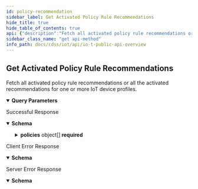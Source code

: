 ```yaml
---
id: policy-recommendation
sidebar_label: Get Activated Policy Rule Recommendations
hide_title: true
hide_table_of_contents: true
api: {"description":"Fetch all activated policy rule recommendations or all the activated recommendations for one or more IoT device profiles.","operationId":"policy-recommendation","security":[{"X-Key-Id":[],"X-Access-Key":[]}],"tags":["IoT Public API"],"parameters":[{"name":"customerid","description":"The customer ID to which the API call is directed","in":"query","required":true,"schema":{"type":"string"}},{"name":"profile","description":"A profile filters policy rule recommendations by one or more source profile names. The following value is a string with profile names separated by commas; for example: **profile=Palo Alto Networks Device,iPhone,Polycom IP Phone**. All profiles must be IoT profiles. Without a profile filter, the request returns all active policy rule recommendations.","in":"query","required":false,"schema":{"type":"string","example":"Palo Alto Networks Device,iPhone,Polycom IP Phone"},"example":"Palo Alto Networks Device,iPhone,Polycom IP Phone"},{"name":"pagelength","description":"The number of items in one response; that is, in one page. The default page length for policy rule recommendations is 1000 and the maximum is 1000. Setting a shorter length improves response times.","in":"query","schema":{"type":"integer","default":10000,"example":200},"example":200},{"name":"offset","description":"In addition to the pagelength parameter, offset gets items on subsequent pages. For example, if the page length of your first request is 100, you get the first 100 policy rule recommendations. To get the next 100, add offset=100 to your second request. This skips the first 100 recommendations and gets the next 100 starting from 101.","in":"query","schema":{"type":"integer","default":0,"example":100},"example":100}],"responses":{"200":{"description":"Successful Response","content":{"application/json":{"schema":{"type":"object","required":["ver","api","total","policies"],"properties":{"ver":{"type":"string","description":"The API version"},"api":{"type":"string","description":"The API path"},"total":{"type":"integer","description":"The total number of activated recommended policy rules for which information was returned"},"policies":{"type":"array","description":"An array of activated policy rule recommendations","items":{"type":"object","properties":{"id":{"type":"string","description":"Unique identifier composed of alphanumeric characters for the policy rule"},"policySetName":{"type":"string","description":"Name of the user-defined policy set to which the policy rule"},"geo":{"type":"string","description":"Location of the destination in the policy rule: **intranet** (internal) or **internet** (external)","enum":["intranet","internet"]},"action":{"type":"string","default":"allow","description":"Action the firewall takes when applying the policy rule, which is always **allow**"},"lastActivityTime":{"type":"string","description":"UTC timestamp for the last detected network activity corresponding to the elements in this policy rule"},"sourceProfiles":{"type":"array","default":[],"description":"Device profile assigned to devices initiating traffic to which the policy rule applies. Note: Although this is an array, there can only be a single source profile."},"sourceIpList":{"type":"array","default":[],"description":"List of source IP addresses to which the policy rule applies. Note: This is included in anticipation of future functionality and is currently always empty."},"sourceZones":{"type":"array","default":[],"description":"List of source zones to which the policy rule applies"},"apps":{"type":"array","default":[],"description":"Applications to which the policy rule applies, such as **youtube-base**"},"destinationZones":{"type":"array","default":[],"description":"List of destination zones to which the policy rule applies"},"destinationProfiles":{"type":"array","default":[],"description":"Device profile of the destination in the policy rule. A destination device profile is used when the source and destination are in the same intranet and IoT Security is monitoring them both and has assigned a profile to the destination."},"destinationFqdnList":{"type":"array","default":[],"description":"List of destination FQDNs to which the policy rule applies. Note: When a destination is external, IoT Security displays its IP address in **destinationFqdnList**. When it’s internal, IoT Security displays it in **destinationIpList**."},"destinationIpList":{"type":"array","default":[],"description":"List of destination IP addresses to which the policy rule applies. Note: When a destination is internal, IoT Security displays its IP address in **destinationIpList**. When it’s external, IoT Security displays it in **destinationFqdnList**."},"destinationUrlCategories":{"type":"array","default":[],"description":"List of categories to which the policy rule applies, Some examples: games, entertainment, and health-and medicine"},"services":{"type":"array","default":[],"description":"List of non-standard service port numbers for an application o the user-defined values **service-http** and **service-https**. Note: Whe IoT Security identifies an application that's using non-standard UDP or TCP port numbers, it displays the application name in \"apps\" and the non-standard port numbers in \"services\". When an application is using standard ports, IoT Security displays th application name and leaves \"services\" empty. If a user manuall applied one of the predefined services servicehttp or service https to an application, then the predefined service name appear in \"services\"."},"tags":{"type":"array","default":["IoTSecurityRecommended"],"description":"System-defined tag **IoTSecurityRecommended** and any user-defined tags applied to the policy rule"},"securityProfiles":{"type":"array","default":[],"description":"List of Security profiles for antivirus, vulnerability protection, anti-spyware, and so on in the policy rule"},"firewallList":{"type":"array","description":"List of firewalls that enforce the policy rule"},"deviceGroups":{"type":"array","description":"(Panorama) List of device groups containing firewalls that enforce the policy rule"}}}}}},"examples":{"PolicyRecommendationResponse":{"value":{"ver":"v4.0","api":"/policy/recommendation","total":10,"policies":[{"id":"0ca5fe320d6d631c40259be8861d764a","geo":"intranet","action":"allow","lastActivityTime":"2021-09-21T21:53:42.754Z","sourceProfiles":["APC(Schneider Electric) Smart PowerSupply"],"sourceIpList":[],"sourceZones":[],"apps":["dhcp"],"destinationZones":[],"destinationProfiles":["Windows"],"destinationFqdnList":[],"destinationIpList":["162.12.232.81","162.12.232.80"],"destinationUrlCategories":[],"services":["udp/67","tcp/67","service-http","service-https"],"tags":["IoTSecurityRecommended","test-tag"],"securityProfiles":[{"type":"virus","name":"default"},{"type":"vulnerability","name":"default"},{"type":"spyware","name":"default"},{"type":"url-filtering","name":"default"},{"type":"file-blocking","name":"basic file blocking"},{"type":"wildfire-analysis","name":"default"}]},{"id":"1ca5fe320d6d631c40259be8861d764a","geo":"internet","action":"allow","lastActivityTime":"2021-08-27T01:14:18.818Z","sourceProfiles":["Polycom IP Phone"],"sourceIpList":[],"sourceZones":[],"apps":["rtp-base"],"destinationZones":[],"destinationProfiles":[],"destinationFqdnList":["162.12.232.81"],"destinationIpList":[],"destinationUrlCategories":[],"services":["udp/47390","udp/32576","udp/35204","service-http","service-https"],"tags":["IoTSecurityRecommended"],"securityProfiles":[{"type":"virus","name":"default"},{"type":"vulnerability","name":"default"},{"type":"spyware","name":"default"},{"type":"url-filtering","name":"default"},{"type":"file-blocking","name":"basic file blocking"},{"type":"wildfire-analysis","name":"default"}]}]}}}}}},"4XX":{"description":"Client Error Response","content":{"application/json":{"schema":{"type":"object","properties":{"code":{"type":"string","description":"STATUS_CODE"},"msg":{"type":"string","description":"GENERAL_MESSAGE"}}},"examples":{"Bad Request":{"value":{"code":400,"msg":"Bad Request. This occurs when an HTTP request contains an invalid query string."}},"Forbidden access":{"value":{"code":403,"msg":"Forbidden access. Either the provided API key is invalid or it does not have the required RBAC permissions to run this API."}},"Too many requests":{"value":{"code":429,"msg":"Too many requests. The number of requests for device details for a single device exceeded the rate limit of 180 queries per minute per tenant."}}}}}},"5XX":{"description":"Server Error Response","content":{"application/json":{"schema":{"type":"object","properties":{"code":{"type":"string","description":"STATUS_CODE"},"msg":{"type":"string","description":"GENERAL_MESSAGE"}}},"examples":{"PolicyRecommendationResponse":{"value":{"code":500,"msg":"Internal server error. A unified status for API communication type errors."}}}}}}},"method":"get","path":"/pub/v4.0/policy/recommendation","servers":[{"url":"https://{customer-name}.iot.paloaltonetworks.com"}],"securitySchemes":{"X-Key-Id":{"description":"Your API header requires X-Key-Id for authentication.","type":"apiKey","in":"header","name":"X-Key-Id"},"X-Access-Key":{"description":"Your API header requires X-Key-Key for authentication.","type":"apiKey","in":"header","name":"X-Access-Key"}},"info":{"description":"Please refer [IoT Public API Authentication](iot-public-api-headers) to know how to get API Key\n","title":"IoT Public API Overview","version":"v4.0","contact":{}},"postman":{"name":"Get Activated Policy Rule Recommendations","description":{"content":"Fetch all activated policy rule recommendations or all the activated recommendations for one or more IoT device profiles.","type":"text/plain"},"url":{"path":["pub","v4.0","policy","recommendation"],"host":["{{baseUrl}}"],"query":[{"disabled":false,"description":{"content":"(Required) The customer ID to which the API call is directed","type":"text/plain"},"key":"customerid","value":""},{"disabled":false,"description":{"content":"A profile filters policy rule recommendations by one or more source profile names. The following value is a string with profile names separated by commas; for example: **profile=Palo Alto Networks Device,iPhone,Polycom IP Phone**. All profiles must be IoT profiles. Without a profile filter, the request returns all active policy rule recommendations.","type":"text/plain"},"key":"profile","value":""},{"disabled":false,"description":{"content":"The number of items in one response; that is, in one page. The default page length for policy rule recommendations is 1000 and the maximum is 1000. Setting a shorter length improves response times.","type":"text/plain"},"key":"pagelength","value":""},{"disabled":false,"description":{"content":"In addition to the pagelength parameter, offset gets items on subsequent pages. For example, if the page length of your first request is 100, you get the first 100 policy rule recommendations. To get the next 100, add offset=100 to your second request. This skips the first 100 recommendations and gets the next 100 starting from 101.","type":"text/plain"},"key":"offset","value":""}],"variable":[]},"header":[{"key":"Accept","value":"application/json"}],"method":"GET","auth":{"type":"apikey","apikey":[{"type":"any","value":"X-Key-Id","key":"key"},{"type":"any","value":"<API Key>","key":"value"},{"type":"any","value":"header","key":"in"}]}}}
sidebar_class_name: "get api-method"
info_path: docs/cdss/iot/api/io-t-public-api-overview
---
```



## Get Activated Policy Rule Recommendations



Fetch all activated policy rule recommendations or all the activated recommendations for one or more IoT device profiles.

<details style={{"marginBottom":"1rem"}} data-collapsed={false} open={true}><summary style={{}}><strong>Query Parameters</strong></summary><div><ul><ParamsItem className={"paramsItem"} param={{"name":"customerid","description":"The customer ID to which the API call is directed","in":"query","required":true,"schema":{"type":"string"}}}></ParamsItem><ParamsItem className={"paramsItem"} param={{"name":"profile","description":"A profile filters policy rule recommendations by one or more source profile names. The following value is a string with profile names separated by commas; for example: **profile=Palo Alto Networks Device,iPhone,Polycom IP Phone**. All profiles must be IoT profiles. Without a profile filter, the request returns all active policy rule recommendations.","in":"query","required":false,"schema":{"type":"string","example":"Palo Alto Networks Device,iPhone,Polycom IP Phone"},"example":"Palo Alto Networks Device,iPhone,Polycom IP Phone"}}></ParamsItem><ParamsItem className={"paramsItem"} param={{"name":"pagelength","description":"The number of items in one response; that is, in one page. The default page length for policy rule recommendations is 1000 and the maximum is 1000. Setting a shorter length improves response times.","in":"query","schema":{"type":"integer","default":10000,"example":200},"example":200}}></ParamsItem><ParamsItem className={"paramsItem"} param={{"name":"offset","description":"In addition to the pagelength parameter, offset gets items on subsequent pages. For example, if the page length of your first request is 100, you get the first 100 policy rule recommendations. To get the next 100, add offset=100 to your second request. This skips the first 100 recommendations and gets the next 100 starting from 101.","in":"query","schema":{"type":"integer","default":0,"example":100},"example":100}}></ParamsItem></ul></div></details><div><ApiTabs><TabItem label={"200"} value={"200"}><div>

Successful Response

</div><div><details style={{}} data-collapsed={false} open={true}><summary style={{"textAlign":"left"}}><strong>Schema</strong></summary><div style={{"textAlign":"left","marginLeft":"1rem"}}></div><ul style={{"marginLeft":"1rem"}}><SchemaItem collapsible={false} name={"ver"} required={true} schemaDescription={"The API version"} schemaName={"string"} qualifierMessage={undefined}></SchemaItem><SchemaItem collapsible={false} name={"api"} required={true} schemaDescription={"The API path"} schemaName={"string"} qualifierMessage={undefined}></SchemaItem><SchemaItem collapsible={false} name={"total"} required={true} schemaDescription={"The total number of activated recommended policy rules for which information was returned"} schemaName={"integer"} qualifierMessage={undefined}></SchemaItem><SchemaItem collapsible={true} className={"schemaItem"}><details style={{}}><summary style={{}}><strong>policies</strong><span style={{"opacity":"0.6"}}> object[]</span><strong style={{"fontSize":"var(--ifm-code-font-size)","color":"var(--openapi-required)"}}> required</strong></summary><div style={{"marginLeft":"1rem"}}><div style={{"marginTop":".5rem","marginBottom":".5rem"}}>

An array of activated policy rule recommendations

</div><SchemaItem collapsible={false} name={"id"} required={false} schemaDescription={"Unique identifier composed of alphanumeric characters for the policy rule"} schemaName={"string"} qualifierMessage={undefined}></SchemaItem><SchemaItem collapsible={false} name={"policySetName"} required={false} schemaDescription={"Name of the user-defined policy set to which the policy rule"} schemaName={"string"} qualifierMessage={undefined}></SchemaItem><SchemaItem collapsible={false} name={"geo"} required={false} schemaDescription={"Location of the destination in the policy rule: **intranet** (internal) or **internet** (external)"} schemaName={"string"} qualifierMessage={"**Possible values:** [`intranet`, `internet`]"}></SchemaItem><SchemaItem collapsible={false} name={"action"} required={false} schemaDescription={"Action the firewall takes when applying the policy rule, which is always **allow**"} schemaName={"string"} qualifierMessage={undefined}></SchemaItem><SchemaItem collapsible={false} name={"lastActivityTime"} required={false} schemaDescription={"UTC timestamp for the last detected network activity corresponding to the elements in this policy rule"} schemaName={"string"} qualifierMessage={undefined}></SchemaItem><SchemaItem collapsible={false} name={"sourceProfiles"} required={false} schemaDescription={"Device profile assigned to devices initiating traffic to which the policy rule applies. Note: Although this is an array, there can only be a single source profile."} schemaName={"array"} qualifierMessage={undefined}></SchemaItem><SchemaItem collapsible={false} name={"sourceIpList"} required={false} schemaDescription={"List of source IP addresses to which the policy rule applies. Note: This is included in anticipation of future functionality and is currently always empty."} schemaName={"array"} qualifierMessage={undefined}></SchemaItem><SchemaItem collapsible={false} name={"sourceZones"} required={false} schemaDescription={"List of source zones to which the policy rule applies"} schemaName={"array"} qualifierMessage={undefined}></SchemaItem><SchemaItem collapsible={false} name={"apps"} required={false} schemaDescription={"Applications to which the policy rule applies, such as **youtube-base**"} schemaName={"array"} qualifierMessage={undefined}></SchemaItem><SchemaItem collapsible={false} name={"destinationZones"} required={false} schemaDescription={"List of destination zones to which the policy rule applies"} schemaName={"array"} qualifierMessage={undefined}></SchemaItem><SchemaItem collapsible={false} name={"destinationProfiles"} required={false} schemaDescription={"Device profile of the destination in the policy rule. A destination device profile is used when the source and destination are in the same intranet and IoT Security is monitoring them both and has assigned a profile to the destination."} schemaName={"array"} qualifierMessage={undefined}></SchemaItem><SchemaItem collapsible={false} name={"destinationFqdnList"} required={false} schemaDescription={"List of destination FQDNs to which the policy rule applies. Note: When a destination is external, IoT Security displays its IP address in **destinationFqdnList**. When it’s internal, IoT Security displays it in **destinationIpList**."} schemaName={"array"} qualifierMessage={undefined}></SchemaItem><SchemaItem collapsible={false} name={"destinationIpList"} required={false} schemaDescription={"List of destination IP addresses to which the policy rule applies. Note: When a destination is internal, IoT Security displays its IP address in **destinationIpList**. When it’s external, IoT Security displays it in **destinationFqdnList**."} schemaName={"array"} qualifierMessage={undefined}></SchemaItem><SchemaItem collapsible={false} name={"destinationUrlCategories"} required={false} schemaDescription={"List of categories to which the policy rule applies, Some examples: games, entertainment, and health-and medicine"} schemaName={"array"} qualifierMessage={undefined}></SchemaItem><SchemaItem collapsible={false} name={"services"} required={false} schemaDescription={"List of non-standard service port numbers for an application o the user-defined values **service-http** and **service-https**. Note: Whe IoT Security identifies an application that's using non-standard UDP or TCP port numbers, it displays the application name in \"apps\" and the non-standard port numbers in \"services\". When an application is using standard ports, IoT Security displays th application name and leaves \"services\" empty. If a user manuall applied one of the predefined services servicehttp or service https to an application, then the predefined service name appear in \"services\"."} schemaName={"array"} qualifierMessage={undefined}></SchemaItem><SchemaItem collapsible={false} name={"tags"} required={false} schemaDescription={"System-defined tag **IoTSecurityRecommended** and any user-defined tags applied to the policy rule"} schemaName={"array"} qualifierMessage={undefined}></SchemaItem><SchemaItem collapsible={false} name={"securityProfiles"} required={false} schemaDescription={"List of Security profiles for antivirus, vulnerability protection, anti-spyware, and so on in the policy rule"} schemaName={"array"} qualifierMessage={undefined}></SchemaItem><SchemaItem collapsible={false} name={"firewallList"} required={false} schemaDescription={"List of firewalls that enforce the policy rule"} schemaName={"array"} qualifierMessage={undefined}></SchemaItem><SchemaItem collapsible={false} name={"deviceGroups"} required={false} schemaDescription={"(Panorama) List of device groups containing firewalls that enforce the policy rule"} schemaName={"array"} qualifierMessage={undefined}></SchemaItem></div></details></SchemaItem></ul></details></div></TabItem><TabItem label={"4XX"} value={"4XX"}><div>

Client Error Response

</div><div><details style={{}} data-collapsed={false} open={true}><summary style={{"textAlign":"left"}}><strong>Schema</strong></summary><div style={{"textAlign":"left","marginLeft":"1rem"}}></div><ul style={{"marginLeft":"1rem"}}><SchemaItem collapsible={false} name={"code"} required={false} schemaDescription={"STATUS_CODE"} schemaName={"string"} qualifierMessage={undefined}></SchemaItem><SchemaItem collapsible={false} name={"msg"} required={false} schemaDescription={"GENERAL_MESSAGE"} schemaName={"string"} qualifierMessage={undefined}></SchemaItem></ul></details></div></TabItem><TabItem label={"5XX"} value={"5XX"}><div>

Server Error Response

</div><div><details style={{}} data-collapsed={false} open={true}><summary style={{"textAlign":"left"}}><strong>Schema</strong></summary><div style={{"textAlign":"left","marginLeft":"1rem"}}></div><ul style={{"marginLeft":"1rem"}}><SchemaItem collapsible={false} name={"code"} required={false} schemaDescription={"STATUS_CODE"} schemaName={"string"} qualifierMessage={undefined}></SchemaItem><SchemaItem collapsible={false} name={"msg"} required={false} schemaDescription={"GENERAL_MESSAGE"} schemaName={"string"} qualifierMessage={undefined}></SchemaItem></ul></details></div></TabItem></ApiTabs></div>
      